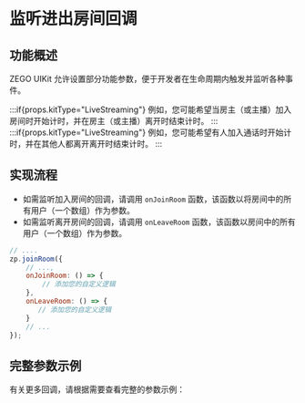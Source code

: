 
# 监听进出房间回调


## 功能概述

ZEGO UIKit 允许设置部分功能参数，便于开发者在生命周期内触发并监听各种事件。

:::if{props.kitType="LiveStreaming"}
例如，您可能希望当房主（或主播）加入房间时开始计时，并在房主（或主播）离开时结束计时。
:::
:::if{props.kitType="LiveStreaming"}
例如，您可能希望有人加入通话时开始计时，并在其他人都离开离开时结束计时。
:::

## 实现流程

- 如需监听加入房间的回调，请调用 `onJoinRoom` 函数，该函数以将房间中的所有用户（一个数组）作为参数。
- 如需监听离开房间的回调，请调用 `onLeaveRoom` 函数，该函数以房间中的所有用户（一个数组）作为参数。


```javascript
// ....
zp.joinRoom({
    // ...,
    onJoinRoom: () => {
        // 添加您的自定义逻辑
    },
    onLeaveRoom: () => {
       // 添加您的自定义逻辑
    }
    // ...
});
```


## 完整参数示例

有关更多回调，请根据需要查看完整的参数示例：


<Accordion title="展开查看完整参数实例" defaultOpen="false">

<WebCompleteParameterExample/>

</Accordion>
